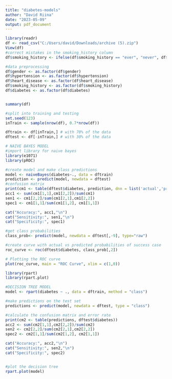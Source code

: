 ---
title: "diabetes-models"
author: "David Riina"
date: "2023-05-09"
output: pdf_document
---

```{r}
library(readr)
df <- read_csv("C:/Users/david/Downloads/archive (5).zip")
View(df)
#correct mistakes in the smoking_history column
df$smoking_history <- ifelse(df$smoking_history == "ever", "never", df$smoking_history)

#data preprocessing
df$gender <- as.factor(df$gender)
df$hypertension <- as.factor(df$hypertension)
df$heart_disease <- as.factor(df$heart_disease)
df$smoking_history <- as.factor(df$smoking_history)
df$diabetes <- as.factor(df$diabetes)


summary(df)

#split into training and testing
set.seed(123)
inTrain <- sample(nrow(df), 0.7*nrow(df))

dftrain <- df[inTrain,] # with 70% of the data
dftest <- df[-inTrain,] # with 30% of the data

```




```{r}
# NAIVE BAYES MODEL
#import library for naive bayes
library(e1071)
library(pROC)

#create model and make class predictions
model <- naiveBayes(diabetes~., data = dftrain)
prediction <- predict(model, newdata = dftest)
#confusion matrix
print(cm1 <- table(dftest$diabetes, prediction, dnn = list('actual','predicted')))
acc1 <- sum(cm1[1,1],cm1[2,2])/sum(cm1)
sen1 <- cm1[2,2]/sum(cm1[2,1],cm1[2,2])
spec1 <- cm1[1,1]/sum(cm1[1,2], cm1[1,1])

cat("Accuracy:", acc1,"\n")
cat("Sensitivity:", sen1,"\n")
cat("Specificity:", spec1)

#get class probabilities
class_prob<- predict(model, newdata = dftest[,-9], type="raw")

#create curve with actual vs predicted probabilities of success case
roc_curve <- roc(dftest$diabetes, class_prob[,2])

# Plotting the ROC curve
plot(roc_curve, main = "ROC Curve", xlim = c(1,0))
```

```{r}
library(rpart)
library(rpart.plot)

#DECISION TREE MODEL
model <- rpart(diabetes ~ ., data = dftrain, method = "class")

#make predictions on the test set
predictions <- predict(model, newdata = dftest, type = "class")

#calculate the confusion matrix and error rate
print(cm2 <- table(predictions, dftest$diabetes))
acc2 <- sum(cm2[1,1],cm2[2,2])/sum(cm2)
sen2 <- cm2[2,2]/sum(cm2[2,1],cm2[2,2])
spec2 <- cm2[1,1]/sum(cm2[1,2], cm2[1,1])

cat("Accuracy:", acc2,"\n")
cat("Sensitivity:", sen2,"\n")
cat("Specificity:", spec2)


#plot the decision tree
rpart.plot(model)

```



